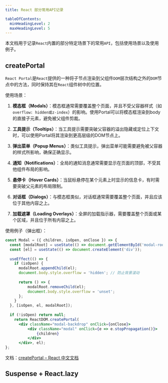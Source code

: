 ```yaml
---
title: React 部分常用API记录

tableOfContents:
  minHeadingLevel: 2
  maxHeadingLevel: 5
---
```


本文档用于记录`React`内置的部分特定场景下的常用`API`，包括使用场景以及使用例子。

## createPortal

`React Portal`是`React`提供的一种将子节点渲染到父组件`DOM`层次结构之外的`DOM`节点中的方法，同时保持其在`React`组件树中的位置。

使用场景：

1. **模态框（Modals）**：模态框通常需要覆盖整个页面，并且不受父容器样式（如`overflow: hidden或z-index`）的影响。使用Portal可以将模态框渲染到body的直接子元素，避免被父组件剪裁。

2. **工具提示（Tooltips）**：当工具提示需要突破父容器的溢出隐藏或定位上下文时，可以使用Portal将其渲染到更高层级的DOM节点上。

3. **弹出菜单（Popup Menus）**：类似工具提示，弹出菜单可能需要避免被父容器的样式所影响，确保正确显示。

4. **通知（Notifications）**：全局的通知消息通常需要显示在页面的顶部，不受其他组件布局的影响。

5. **悬停卡（Hover Cards）**：当鼠标悬停在某个元素上时显示的信息卡，有时需要突破父元素的布局限制。

6. **对话框（Dialogs）**：与模态框类似，对话框通常需要覆盖整个页面，并且应该位于其他内容之上。

7. **加载遮罩（Loading Overlays）**：全屏的加载指示器，需要覆盖整个页面或某个区域，并且位于所有内容之上。


使用例子（弹出框）：

```jsx
const Modal = ({ children, isOpen, onClose }) => {
  const [modalRoot] = useState(() => document.getElementById('modal-root'));
  const [el] = useState(() => document.createElement('div'));
            
  useEffect(() => {
    if (isOpen) {
      modalRoot.appendChild(el);
      document.body.style.overflow = 'hidden'; // 防止背景滚动
                    
      return () => {
          modalRoot.removeChild(el);
          document.body.style.overflow = 'unset';
      };
    }
  }, [isOpen, el, modalRoot]);
            
  if (!isOpen) return null;  
    return ReactDOM.createPortal(
      <div className="modal-backdrop" onClick={onClose}>
          <div className="modal" onClick={e => e.stopPropagation()}>
              {children}
          </div>
      </div>, el);
};
```

文档：[createPortal – React 中文文档](https://zh-hans.react.dev/reference/react-dom/createPortal)

## Suspense + React.lazy